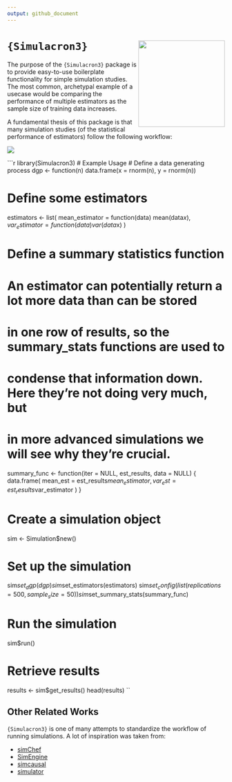 ```yaml
---
output: github_document
---
```


# `{Simulacron3}` <img src='man/figures/logo.png' style="float:right; height:200px;" align='right' />

The purpose of the `{Simulacron3}` package is to provide easy-to-use boilerplate
functionality for simple simulation studies. The most common, archetypal example
of a usecase would be comparing the performance of multiple estimators as the
sample size of training data increases.

A fundamental thesis of this package is that many simulation studies (of the
statistical performance of estimators) follow the following workflow:

![](man/figures/DiagrammeR diagram-1.png)

```r
library(Simulacron3)
# Example Usage
# Define a data generating process
dgp <- function(n) data.frame(x = rnorm(n), y = rnorm(n))

# Define some estimators
estimators <- list(
  mean_estimator = function(data) mean(data$x),
  var_estimator = function(data) var(data$x)
)

# Define a summary statistics function 
# 
# An estimator can potentially return a lot more data than can be stored
# in one row of results, so the summary_stats functions are used to 
# condense that information down.  Here they're not doing very much, but
# in more advanced simulations we will see why they're crucial. 
summary_func <- function(iter = NULL, est_results, data = NULL) {
  data.frame(
    mean_est = est_results$mean_estimator,
    var_est = est_results$var_estimator
  )
}

# Create a simulation object
sim <- Simulation$new()

# Set up the simulation
sim$set_dgp(dgp)
sim$set_estimators(estimators)
sim$set_config(list(replications = 500, sample_size = 50))
sim$set_summary_stats(summary_func)

# Run the simulation
sim$run()

# Retrieve results
results <- sim$get_results()
head(results)
``

## Other Related Works

`{Simulacron3}` is one of many attempts to standardize the workflow of running
simulations. A lot of inspiration was taken from: 

  - [simChef](https://github.com/Yu-Group/simChef)
  - [SimEngine](https://avi-kenny.github.io/SimEngine/)
  - [simcausal](https://www.jstatsoft.org/article/view/v081i02)
  - [simulator](https://github.com/jacobbien/simulator)
